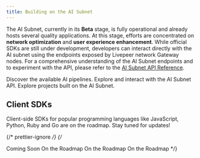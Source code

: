 ```yaml
---
title: Building on the AI Subnet
---
```


The AI Subnet, currently in its **Beta** stage, is fully operational and
already hosts several quality applications. At this stage, efforts are concentrated on
**network optimization** and **user experience enhancement**. While official
SDKs are still under development, developers can interact directly with the AI
subnet using the endpoints exposed by Livepeer network Gateway nodes. For a
comprehensive understanding of the AI Subnet endpoints and to experiment with
the API, please refer to the
[AI Subnet API Reference](/ai/api-reference/text-to-image).

<CardGroup cols={3}>
  <Card
    href="/ai/pipelines"
    title="AI Pipelines"
    icon="wand-magic-sparkles"
    iconType="duotone"
  >
    Discover the available AI pipelines.
  </Card>
  <Card
    href="/ai/api-reference"
    title="AI API Reference"
    icon="rectangle-terminal"
    iconType="duotone"
  >
    Explore and interact with the AI Subnet API.
  </Card>
  <Card title="Showcase" href="/ai/builders/showcase" icon="star">
    Explore projects built on the AI Subnet.
  </Card>
</CardGroup>

## Client SDKs

<Note>
  Client-side SDKs for popular programming languages like JavaScript, Python,
  Ruby and Go are on the roadmap. Stay tuned for updates!
</Note>

{/* prettier-ignore */}
{/*

<CardGroup cols={2}>
  <Card title="Go" icon="golang" color="#D3D3D3">
    Coming Soon
  </Card>
  <Card title="Typescript" icon="js" color="#D3D3D3">
    On the Roadmap
  </Card>
  <Card title="Ruby" icon="gem" color="#D3D3D3">
    On the Roadmap
  </Card>
  <Card title="Python" icon="python" color="#D3D3D3">
    On the Roadmap
  </Card>
</CardGroup> */}
